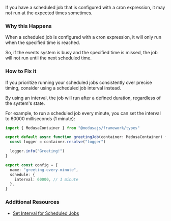 If you have a scheduled job that is configured with a cron expression, it may not run at the expected times sometimes.

### Why this Happens

When a scheduled job is configured with a cron expression, it will only run when the specified time is reached.

So, if the events system is busy and the specified time is missed, the job will not run until the next scheduled time.

### How to Fix it

If you prioritize running your scheduled jobs consistently over precise timing, consider using a scheduled job interval instead.

By using an interval, the job will run after a defined duration, regardless of the system's state.

For example, to run a scheduled job every minute, you can set the interval to 60000 milliseconds (1 minute):

```ts highlights={[["12"]]}
import { MedusaContainer } from "@medusajs/framework/types"

export default async function greetingJob(container: MedusaContainer) {
  const logger = container.resolve("logger")

  logger.info("Greeting!")
}

export const config = {
  name: "greeting-every-minute",
  schedule: {
    interval: 60000, // 1 minute
  },
}
```

### Additional Resources

- [Set Interval for Scheduled Jobs](!docs!/learn/fundamentals/scheduled-jobs/interval)